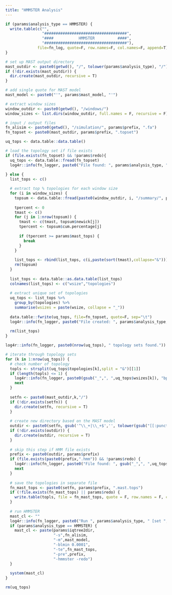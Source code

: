 ```yaml
---
title: "HMMSTER Analysis"
---
```


```r
if (params$analysis_type == HMMSTER) {
  write.table(c("",
                "####################################",
                "####           HMMSTER          ####",
                "####################################"),
              file=fn_log, quote=F, row.names=F, col.names=F, append=T)
}

# set up MAST output directory
mast_outdir <- paste0(getwd(), "/", tolower(params$analysis_type), "/")
if (!dir.exists(mast_outdir)) {
  dir.create(mast_outdir, recursive = T)
}

# add single quote for MAST model
mast_model <- paste0("'", params$mast_model, "'")

# extract window sizes
window_outdir <- paste0(getwd(), "/windows/")
window_sizes <- list.dirs(window_outdir, full.names = F, recursive = F)

# input / output files
fn_alisim <- paste0(getwd(), "/simulation/", params$prefix, ".fa")
fn_topset <- paste0(mast_outdir, params$prefix, ".topset")
```

```r
uq_tops <- data.table::data.table()

# load the topology set if file exists
if (file.exists(fn_topset) && !params$redo){
  uq_tops <- data.table::fread(fn_topset)
  log4r::info(fn_logger, paste0("File found: ", params$analysis_type, " topology sets."))
  
} else {
  list_tops <- c()

  # extract top % topologies for each window size
  for (i in window_sizes) {
    topsum <- data.table::fread(paste0(window_outdir, i, "/summary/", params$prefix, ".topsum"))
    
    tpercent <- 0
    tmast <- c()
    for (j in 1:nrow(topsum)) {
      tmast <- c(tmast, topsum$newick[j])
      tpercent <- topsum$cum.percentage[j]
      
      if (tpercent >= params$mast_tops) {
        break
      }
    }
    
    list_tops <- rbind(list_tops, c(i,paste(sort(tmast),collapse="&")))
    rm(topsum)
  }
  
  list_tops <- data.table::as.data.table(list_tops)
  colnames(list_tops) <- c("wsize","topologies")
  
  # extract unique set of topologies
  uq_tops <- list_tops %>%
    group_by(topologies) %>% 
    summarise(wsizes = paste(wsize, collapse = "_"))
  
  data.table::fwrite(uq_tops, file=fn_topset, quote=F, sep="\t")
  log4r::info(fn_logger, paste0("File created: ", params$analysis_type, " topology sets (", params$prefix, ".topset)."))
  
  rm(list_tops)
}
```

```r
log4r::info(fn_logger, paste0(nrow(uq_tops), " topology sets found."))

# iterate through topology sets
for (k in 1:nrow(uq_tops)) {
  # check number of topology
  topls <- strsplit(uq_tops$topologies[k],split = "&")[[1]]
  if (length(topls) <= 1) {
    log4r::info(fn_logger, paste0(gsub("_",", ",uq_tops$wsizes[k]), "bp [set ", k, "] has one or less topology. Skipped."))
    next
  }
  
  setfn <- paste0(mast_outdir,k,"/")
  if (!dir.exists(setfn)) {
    dir.create(setfn, recursive = T)
  }
  
  # create new directory based on the MAST model
  outdir <- paste0(setfn, gsub('^\\_+|\\_+$','', tolower(gsub("[[:punct:]]","_",mast_model))), "/")
  if (!dir.exists(outdir)) {
    dir.create(outdir, recursive = T)
  }
  
  # skip this step if HMM file exists
  prefix <- paste0(outdir, params$prefix)
  if (file.exists(paste0(prefix,".hmm")) && !params$redo) {
    log4r::info(fn_logger, paste0("File found: ", gsub("_",", ",uq_tops$wsizes[k]), "bp HMM file [set ", k, "]."))
    next
  }
  
  # save the topologies in separate file
  fn_mast_tops <- paste0(setfn, params$prefix, ".mast.tops")
  if (!file.exists(fn_mast_tops) || params$redo) {
    write.table(topls, file = fn_mast_tops, quote = F, row.names = F, col.names = F)
  }
  
  # run HMMSTER
  mast_cl <- ""
  log4r::info(fn_logger, paste0("Run ", params$analysis_type, " [set ", k, "]."))
  if (params$analysis_type == HMMSTER) {
    mast_cl <- paste(params$iqtree2dir,
                     "-s",fn_alisim,
                     "-m",mast_model,
                     "-blmin 0.0001",
                     "-te",fn_mast_tops,
                     "-pre",prefix,
                     "-hmmster -redo")
  }
  
  system(mast_cl)
}

rm(uq_tops)
```